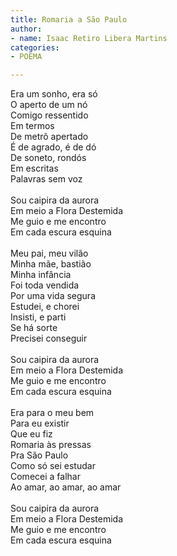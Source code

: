 ```yaml
---
title: Romaria a São Paulo
author:
- name: Isaac Retiro Libera Martins
categories:
- POEMA

---
```


| Era um sonho, era só 
| O aperto de um nó
| Comigo ressentido 
| Em termos 
| De metrô apertado
| É de agrado, é de dó
| De soneto, rondós
| Em escritas
| Palavras sem voz
| 
| Sou caipira da aurora
| Em meio a Flora Destemida
| Me guio e me encontro
| Em cada escura esquina
| 
| Meu pai, meu vilão 
| Minha mãe, bastião 
| Minha infância
| Foi toda vendida
| Por uma vida segura
| Estudei, e chorei
| Insisti, e parti
| Se há sorte
| Precisei conseguir
| 
| Sou caipira da aurora
| Em meio a Flora Destemida
| Me guio e me encontro
| Em cada escura esquina
| 
| Era para o meu bem
| Para eu existir
| Que eu fiz
| Romaria às pressas 
| Pra São Paulo
| Como só sei estudar 
| Comecei a falhar
| Ao amar, ao amar, ao amar
| 
| Sou caipira da aurora
| Em meio a Flora Destemida
| Me guio e me encontro
| Em cada escura esquina
